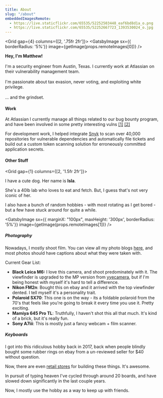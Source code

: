 ```yaml
---
title: About 
slug: "/about"
embeddedImagesRemote:
  - https://live.staticflickr.com/65535/52252503448_eaf6bd8d1a_o.png
  - https://live.staticflickr.com/65535/52252667723_1393530024_o.jpg
---
```


<Grid gap={4} columns={[2, '.75fr 2fr']}>
  <GatsbyImage sx={{ borderRadius: '5%'}} image={getImage(props.remoteImages[0])} />
  <p>
    <b>Hey, I'm Matthew!</b>
    <br/><br/>
    I'm a security engineer from Austin, Texas. I currently work at <Link to="https://www.atlassian.com/">Atlassian</Link>
    on their vulnerability management team.
    <br/><br/>
    I'm passionate about tax evasion, never voting, and exploiting white privilege.
    <br/><br/>
    ... and the grindset.
  </p>
</Grid>

#### Work
At Atlassian I currently manage all things related to our bug bounty program, and have
been involved in some pretty interesting vulns [[1]](https://portswigger.net/research/http2) [[2]](https://www.bugcrowd.com/blog/big-bugs-cve-2020-28914/)

For development work, I helped integrate [Snyk](https://snyk.io/case-studies/atlassian/) to scan
over 40,000 repositories for vulnerable dependencies and automatically file tickets and build out a custom
token scanning solution for erroneously committed application secrets.

#### Other Stuff
<Grid gap={1} columns={[2, '1.5fr 2fr']}>
  <Box>
    <p>I have a cute dog. Her name is <b>Isla</b>.</p>
    <p>She's a 40lb lab who loves to eat and fetch. But, I guess that's not very iconic of her.</p>
    <p>I also have a bunch of random hobbies - with most rotating as I get bored - but a few have stuck around for quite a while.</p>
  </Box>
  <GatsbyImage sx={{ marginX: "100px", maxHeight: '300px', borderRadius: '5%'}} image={getImage(props.remoteImages[1])} />
</Grid>

##### Photography
Nowadays, I mostly shoot film. You can view all my photo blogs [here](/tags/photo), and most photos should have captions about what they were taken with.

Current Gear List:
- **Black Leica M6:** I love this camera, and shoot predominately with it. The viewfinder is upgraded to the MP version from [yyecamera](http://www.yyecamera.com/), but if I'm being honest with myself it's hard to tell a difference.
- **Nikon FM2n**: Bought this on ebay and it arrived with the top viewfinder dented. I tell myself it's a personality trait.
- **Polaroid SX70**: This one is on the way - its a foldable polaroid from the 70's that feels like you're going to break it every time you use it. Pretty exciting.
- **Mamiya 645 Pro TL**: Truthfully, I haven't shot this all that much. It's kind of a brick, but it's really fun.
- **Sony A7iii**: This is mostly just a fancy webcam + film scanner.

##### Keyboards

I got into this ridiculous hobby back in 2017, back when people blindly bought some rubber rings on ebay from a un-reviewed seller for $40 without question.

Now, there are even [retail stores](https://www.instagram.com/tinykeyboardshop/) for building these things. It's awesome.

In pursuit of typing heaven I've cycled through around 20 boards, and have slowed down significantly in the last couple years.

Now, I mostly use the hobby as a way to keep up with friends.